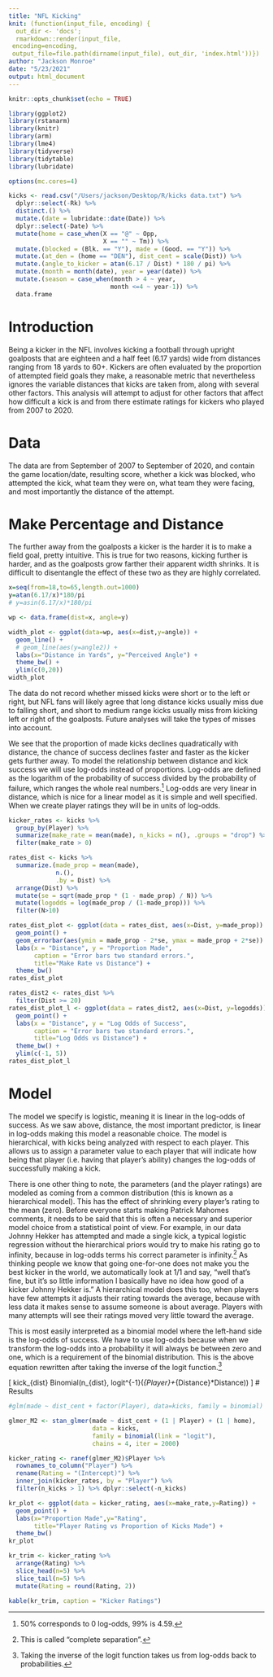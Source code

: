 ```yaml
---
title: "NFL Kicking"
knit: (function(input_file, encoding) {
  out_dir <- 'docs';
  rmarkdown::render(input_file,
 encoding=encoding,
 output_file=file.path(dirname(input_file), out_dir, 'index.html'))})
author: "Jackson Monroe"
date: "5/23/2021"
output: html_document
---
```


```r
knitr::opts_chunk$set(echo = TRUE)

library(ggplot2)
library(rstanarm)
library(knitr)
library(arm)
library(lme4)
library(tidyverse)
library(tidytable)
library(lubridate)

options(mc.cores=4)

kicks <- read.csv("/Users/jackson/Desktop/R/kicks data.txt") %>%
  dplyr::select(-Rk) %>%
  distinct.() %>%
  mutate.(date = lubridate::date(Date)) %>%
  dplyr::select(-Date) %>%
  mutate(home = case_when(X == "@" ~ Opp,
                          X == "" ~ Tm)) %>%
  mutate.(blocked = (Blk. == "Y"), made = (Good. == "Y")) %>%
  mutate.(at_den = (home == "DEN"), dist_cent = scale(Dist)) %>%
  mutate.(angle_to_kicker = atan(6.17 / Dist) * 180 / pi) %>%
  mutate.(month = month(date), year = year(date)) %>%
  mutate.(season = case_when(month > 4 ~ year,
                            month <=4 ~ year-1)) %>%
  data.frame
```


# Introduction

Being a kicker in the NFL involves kicking a football through upright goalposts that are eighteen and a half feet (6.17 yards) wide from distances ranging from 18 yards to 60+. Kickers are often evaluated by the proportion of attempted field goals they make, a reasonable metric that nevertheless ignores the variable distances that kicks are taken from, along with several other factors. This analysis will attempt to adjust for other factors that affect how difficult a kick is and from there estimate ratings for kickers who played from 2007 to 2020.

# Data

The data are from September of 2007 to September of 2020, and contain the game location/date, resulting score, whether a kick was blocked, who attempted the kick, what team they were on, what team they were facing, and most importantly the distance of the attempt.

# Make Percentage and Distance

The further away from the goalposts a kicker is the harder it is to make a field goal, pretty intuitive. This is true for two reasons, kicking further is harder, and as the goalposts grow farther their apparent width shrinks. It is difficult to disentangle the effect of these two as they are highly correlated.

```r
x=seq(from=18,to=65,length.out=1000)
y=atan(6.17/x)*180/pi
# y=asin(6.17/x)*180/pi

wp <- data.frame(dist=x, angle=y)

width_plot <- ggplot(data=wp, aes(x=dist,y=angle)) +
  geom_line() +
  # geom_line(aes(y=angle2)) +
  labs(x="Distance in Yards", y="Perceived Angle") +
  theme_bw() +
  ylim(c(0,20))
width_plot
```

The data do not record whether missed kicks were short or to the left or right, but NFL fans will likely agree that long distance kicks usually miss due to falling short, and short to medium range kicks usually miss from kicking left or right of the goalposts. Future analyses will take the types of misses into account.

We see that the proportion of made kicks declines quadratically with distance, the chance of success declines faster and faster as the kicker gets further away. To model the relationship between distance and kick success we will use log-odds instead of proportions. Log-odds are defined as the logarithm of the probability of success divided by the probability of failure, which ranges the whole real numbers.^[50\% corresponds to 0 log-odds, 99\% is 4.59.] Log-odds are very linear in distance, which is nice for a linear model as it is simple and well specified. When we create player ratings they will be in units of log-odds.


```r
kicker_rates <- kicks %>%
  group_by(Player) %>%
  summarize(make_rate = mean(made), n_kicks = n(), .groups = "drop") %>%
  filter(make_rate > 0)

rates_dist <- kicks %>%
  summarize.(made_prop = mean(made),
             n.(),
             .by = Dist) %>%
  arrange(Dist) %>%
  mutate(se = sqrt(made_prop * (1 - made_prop) / N)) %>%
  mutate(logodds = log(made_prop / (1-made_prop))) %>%
  filter(N>10)

rates_dist_plot <- ggplot(data = rates_dist, aes(x=Dist, y=made_prop)) +
  geom_point() +
  geom_errorbar(aes(ymin = made_prop - 2*se, ymax = made_prop + 2*se)) +
  labs(x = "Distance", y = "Proportion Made",
       caption = "Error bars two standard errors.",
       title="Make Rate vs Distance") +
  theme_bw()
rates_dist_plot

rates_dist2 <- rates_dist %>%
  filter(Dist >= 20)
rates_dist_plot_l <- ggplot(data = rates_dist2, aes(x=Dist, y=logodds)) +
  geom_point() +
  labs(x = "Distance", y = "Log Odds of Success",
       caption = "Error bars two standard errors.",
       title="Log Odds vs Distance") +
  theme_bw() +
  ylim(c(-1, 5))
rates_dist_plot_l

```

# Model

The model we specify is logistic, meaning it is linear in the log-odds of success. As we saw above, distance, the most important predictor, is linear in log-odds making this model a reasonable choice. The model is hierarchical, with kicks being analyzed with respect to each player. This allows us to assign a parameter value to each player that will indicate how being that player (i.e. having that player's ability) changes the log-odds of successfully making a kick.

There is one other thing to note, the parameters (and the player ratings) are modeled as coming from a common distribution (this is known as a hierarchical model). This has the effect of shrinking every player's rating to the mean (zero). Before everyone starts making Patrick Mahomes comments, it needs to be said that this is often a necessary and superior model choice from a statistical point of view. For example, in our data Johnny Hekker has attempted and made a single kick, a typical logistic regression without the hierarchical priors would try to make his rating go to infinity, because in log-odds terms his correct parameter is infinity.^[This is called "complete separation".] As thinking people we know that going one-for-one does not make you the best kicker in the world, we automatically look at 1/1 and say, "well that's fine, but it's so little information I basically have no idea how good of a kicker Johnny Hekker is." A hierarchical model does this too, when players have few attempts it adjusts their rating towards the average, because with less data it makes sense to assume someone is about average. Players with many attempts will see their ratings moved very little toward the average.

\begin{align*}
log\Big(\frac{P(Make)}{1-P(Make)}\Big)&=\alpha_{Player}+\beta_{Distance}*Distance\\
\alpha_{Player}&\sim N(0, \sigma_{Player})\\
\beta_{Distance}&\sim N(0, \sigma_{Distance})
\end{align*}

This is most easily interpreted as a binomial model where the left-hand side is the log-odds of success. We have to use log-odds because when we transform the log-odds into a probability it will always be between zero and one, which is a requirement of the binomial distribution. This is the above equation rewritten after taking the inverse of the logit function.^[Taking the inverse of the logit function takes us from log-odds back to probabilities.]

\[
kick_{dist} \sim Binomial(n_{dist}, logit^{-1}(\alpha_{Player}+\beta_{Distance}*Distance))
\]
# Results

```r
#glm(made ~ dist_cent + factor(Player), data=kicks, family = binomial)

glmer_M2 <- stan_glmer(made ~ dist_cent + (1 | Player) + (1 | home), 
                       data = kicks,
                       family = binomial(link = "logit"), 
                       chains = 4, iter = 2000)

kicker_rating <- ranef(glmer_M2)$Player %>% 
  rownames_to_column("Player") %>% 
  rename(Rating = "(Intercept)") %>% 
  inner_join(kicker_rates, by = "Player") %>%
  filter(n_kicks > 1) %>% dplyr::select(-n_kicks)

kr_plot <- ggplot(data = kicker_rating, aes(x=make_rate,y=Rating)) +
  geom_point() +
  labs(x="Proportion Made",y="Rating",
       title="Player Rating vs Proportion of Kicks Made") +
  theme_bw()
kr_plot

kr_trim <- kicker_rating %>%
  arrange(Rating) %>%
  slice_head(n=5) %>%
  slice_tail(n=5) %>%
  mutate(Rating = round(Rating, 2))

kable(kr_trim, caption = "Kicker Ratings")

```


